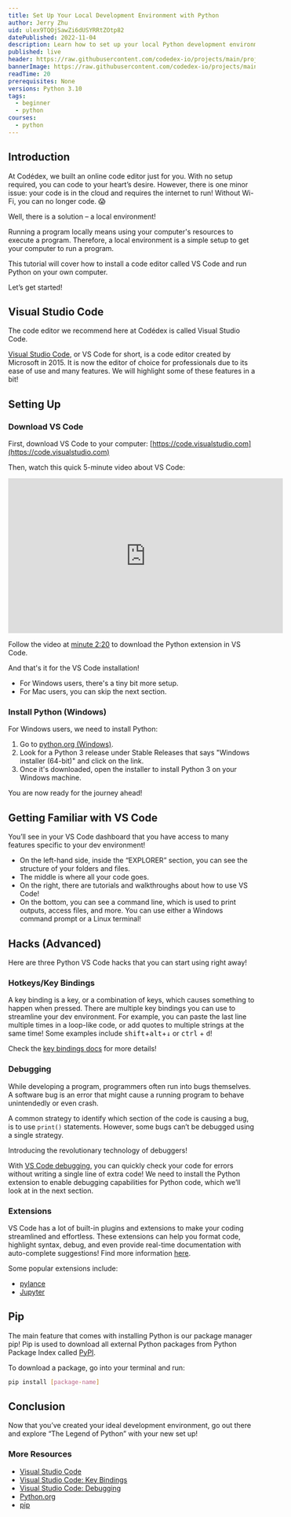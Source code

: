 ```yaml
---
title: Set Up Your Local Development Environment with Python
author: Jerry Zhu
uid: ulex9TQOjSawZi6dUSYRRtZOtp82
datePublished: 2022-11-04
description: Learn how to set up your local Python development environment with VS Code.
published: live
header: https://raw.githubusercontent.com/codedex-io/projects/main/projects/set-up-your-local-environment-in-python/header.png
bannerImage: https://raw.githubusercontent.com/codedex-io/projects/main/projects/set-up-your-local-environment-in-python/header.png
readTime: 20
prerequisites: None
versions: Python 3.10
tags: 
  - beginner
  - python
courses:
  - python
---
```


## Introduction

At Codédex, we built an online code editor just for you. With no setup required, you can code to your heart’s desire. However, there is one minor issue: your code is in the cloud and requires the internet to run! Without Wi-Fi, you can no longer code. 😱

Well, there is a solution – a local environment!

Running a program locally means using your computer's resources to execute a program. Therefore, a local environment is a simple setup to get your computer to run a program.

This tutorial will cover how to install a code editor called VS Code and run Python on your own computer.

Let’s get started!

## Visual Studio Code

The code editor we recommend here at Codédex is called Visual Studio Code.

[Visual Studio Code](https://code.visualstudio.com), or VS Code for short, is a code editor created by Microsoft in 2015. It is now the editor of choice for professionals due to its ease of use and many features. We will highlight some of these features in a bit!

## Setting Up

### Download VS Code

First, download VS Code to your computer: [https://code.visualstudio.com](https://code.visualstudio.com)

Then, watch this quick 5-minute video about VS Code:

<iframe width="560" height="315" src="https://www.youtube.com/embed/S320N3sxinE" title="YouTube video player" frameborder="0" allow="accelerometer; autoplay; clipboard-write; encrypted-media; gyroscope; picture-in-picture" allowFullScreen></iframe>

Follow the video at [minute 2:20](https://www.youtube.com/watch?v=S320N3sxinE&t=140s) to download the Python extension in VS Code.

And that's it for the VS Code installation!

- For Windows users, there's a tiny bit more setup.
- For Mac users, you can skip the next section.

### Install Python (Windows)

For Windows users, we need to install Python:

1. Go to [python.org (Windows)](https://www.python.org/downloads/windows/).
2. Look for a Python 3 release under Stable Releases that says "Windows installer (64-bit)" and click on the link.
3. Once it's downloaded, open the installer to install Python 3 on your Windows machine.

You are now ready for the journey ahead!

## Getting Familiar with VS Code

<RoundedImage link="https://raw.githubusercontent.com/codedex-io/projects/main/projects/set-up-your-local-environment-in-python/vscode_image.png" description="VSCode image" />

You’ll see in your VS Code dashboard that you have access to many features specific to your dev environment!

- On the left-hand side, inside the “EXPLORER” section, you can see the structure of your folders and files.
- The middle is where all your code goes.
- On the right, there are tutorials and walkthroughs about how to use VS Code!
- On the bottom, you can see a command line, which is used to print outputs, access files, and more. You can use either a Windows command prompt or a Linux terminal!

## Hacks (Advanced)

Here are three Python VS Code hacks that you can start using right away!

### Hotkeys/Key Bindings

A key binding is a key, or a combination of keys, which causes something to happen when pressed. There are multiple key bindings you can use to streamline your dev environment. For example, you can paste the last line multiple times in a loop-like code, or add quotes to multiple strings at the same time! Some examples include <kbd>shift</kbd>+<kbd>alt</kbd>+<kbd>↓</kbd> or <kbd>ctrl</kbd> + <kbd>d</kbd>!

Check the [key bindings docs](https://code.visualstudio.com/docs/getstarted/keybindings) for more details!

### Debugging

While developing a program, programmers often run into bugs themselves. A software bug is an error that might cause a running program to behave unintendedly or even crash.

A common strategy to identify which section of the code is causing a bug, is to use `print()` statements. However, some bugs can’t be debugged using a single strategy.

Introducing the revolutionary technology of debuggers!

With [VS Code debugging](https://code.visualstudio.com/docs/editor/debugging), you can quickly check your code for errors without writing a single line of extra code! We need to install the Python extension to enable debugging capabilities for Python code, which we’ll look at in the next section.

### Extensions

VS Code has a lot of built-in plugins and extensions to make your coding streamlined and effortless. These extensions can help you format code, highlight syntax, debug, and even provide real-time documentation with auto-complete suggestions! Find more information [here](https://code.visualstudio.com/docs/languages/python).

Some popular extensions include:

- [pylance](https://marketplace.visualstudio.com/items?itemName=ms-python.vscode-pylance)
- [Jupyter](https://marketplace.visualstudio.com/items?itemName=ms-toolsai.jupyter)

## Pip

The main feature that comes with installing Python is our package manager pip! Pip is used to download all external Python packages from Python Package Index called [PyPI](https://pypi.org/).

To download a package, go into your terminal and run:

```bash
pip install [package-name]
```

## Conclusion

Now that you’ve created your ideal development environment, go out there and explore “The Legend of Python” with your new set up!

### More Resources

- [Visual Studio Code](https://code.visualstudio.com)
- [Visual Studio Code: Key Bindings](https://code.visualstudio.com/docs/getstarted/keybindings)
- [Visual Studio Code: Debugging](https://code.visualstudio.com/docs/editor/debugging)
- [Python.org](https://www.python.org)
- [pip](https://pypi.org/project/pip)
